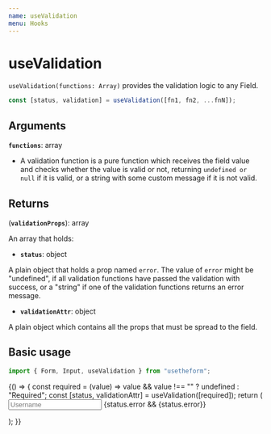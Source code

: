 ---
name: useValidation
menu: Hooks
---


# useValidation

`useValidation(functions: Array)` provides the validation logic to any Field.

```javascript
const [status, validation] = useValidation([fn1, fn2, ...fnN]);
```

## Arguments

**`functions`**: array

- A validation function is a pure function which receives the field value and checks whether the value is valid or not, returning `undefined or null` if it is valid, or a string with some custom message if it is not valid.

## Returns

(**`validationProps`**): array

An array that holds:

- **`status`**: object

A plain object that holds a prop named `error`.
The value of `error` might be "undefined", if all validation functions have passed the validation with success, or a "string" if one of the validation functions returns an error message.

- **`validationAttr`**: object

A plain object which contains all the props that must be spread to the field.

## Basic usage

```javascript
import { Form, Input, useValidation } from "usetheform";
```

<Playground>
  {() => {
    const required = (value) =>
      value && value !== "" ? undefined : "Required";
    const [status, validationAttr] = useValidation([required]);
    return (
      <Form>
        <Input
          type="text"
          name="username"
          touched
          placeholder="Username"
          {...validationAttr}
        />
        {status.error && <label>{status.error}</label>}
      </Form>
    );
  }}
</Playground>
